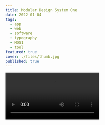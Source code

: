 ```yaml
---
title: Modular Design System One
date: 2022-01-04
tags:
  - app
  - web
  - software
  - typography
  - MDS1
  - tool
featured: true
cover: ./files/thumb.jpg
published: true
---
```




<Video src={vid1} />

Modular Design System One (MDS1) is a web app built with JavaScript technologies (HTML5 Canvas, p5.js, react.js and material-ui) that enables me to quickly create design compositions.

I always wanted a more direct way of creating digital animation. The traditional approach is you define keyframes first, render, wait, and go back to more changes. While this approach has its own merit and gives you fine control, I wanted to "feel" the motion more directly while creating. With my software, I can make changes to the composition and typography while it is being played. There is also chance encounters with different color palettes. I have also created a grid-based font specifically designed for this project. It has variable font-like characteristics. Everything is controlled programmatically.

It is a work-in-progress and currently, it is only for my personal use. Check out [examples](/tags/mds1) of motion-typopgraphy compositions created with this software.

Below are process images and some of the early examples:

<Image alt="process" src={process} />
<Image alt="diagram" src={diagram} />
<Image alt="poster" src={poster} />

<Video src={vid2} />
<Video src={vid3} />
<Video src={vid4} />
